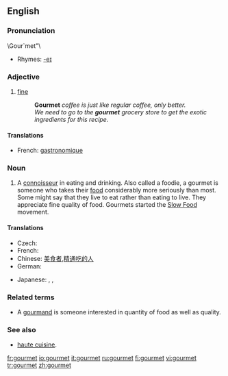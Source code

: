 {{see|Gourmet}}

==English==
{{wikipedia}}

===Pronunciation===
\Gour`met"\
*Rhymes: [[Rhymes:English:-eɪ|-eɪ]]

===Adjective===
{{en-adj|-}}

# {{context|of food}} [[fine]]
#:'''Gourmet''' ''coffee is just like regular coffee, only better.''
#:''We need to go to the '''gourmet''' grocery store to get the exotic ingredients for this recipe.''

====Translations====
* French: [[gastronomique]]

===Noun===
{{en-noun}}

# A [[connoisseur]] in eating and drinking. Also called a foodie, a gourmet is someone who takes their [[food]] considerably more seriously than most. Some might say that they live to eat rather than eating to live. They appreciate fine quality of food. Gourmets started the [http://en.wikipedia.org/wiki/Slow_Food Slow Food] movement.

====Translations====
{{trans-top|connoisseur}}
* Czech: {{t-|cs|labužník|m}}
* French: {{t+|fr|gourmet|m}}
* Chinese: [[美食者]],[[精通吃的人]]
* German: {{t-|de|Feinschmecker}}
{{trans-mid}}
* Japanese: {{t|ja|食通|tr=shokutsū|sc=Jpan}}, {{t|ja|美食家|tr=bishoku-ka|sc=Jpan}}, {{t|ja|グルメ|tr=gurume|sc=Jpan}}
{{trans-bottom}}

===Related terms===
*A [[gourmand]] is someone interested in quantity of food as well as quality.

===See also===
* [[haute cuisine]].

[[fr:gourmet]]
[[io:gourmet]]
[[it:gourmet]]
[[ru:gourmet]]
[[fi:gourmet]]
[[vi:gourmet]]
[[tr:gourmet]]
[[zh:gourmet]]